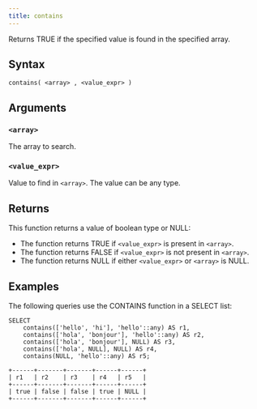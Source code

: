 ```yaml
---
title: contains
---
```


Returns TRUE if the specified value is found in the specified array.

## Syntax

```scopeql
contains( <array> , <value_expr> )
```

## Arguments

### `<array>`

The array to search.

### `<value_expr>`

Value to find in `<array>`. The value can be any type.

## Returns

This function returns a value of boolean type or NULL:

* The function returns TRUE if `<value_expr>` is present in `<array>`.
* The function returns FALSE if `<value_expr>` is not present in `<array>`.
* The function returns NULL if either `<value_expr>` or `<array>` is NULL.

## Examples

The following queries use the CONTAINS function in a SELECT list:

```scopeql
SELECT
    contains(['hello', 'hi'], 'hello'::any) AS r1,
    contains(['hola', 'bonjour'], 'hello'::any) AS r2,
    contains(['hola', 'bonjour'], NULL) AS r3,
    contains(['hola', NULL], NULL) AS r4,
    contains(NULL, 'hello'::any) AS r5;
```

```
+------+-------+-------+------+------+
| r1   | r2    | r3    | r4   | r5   |
+------+-------+-------+------+------+
| true | false | false | true | NULL |
+------+-------+-------+------+------+
```
